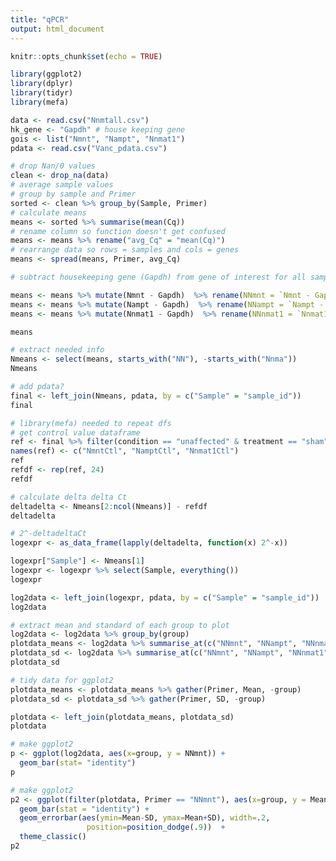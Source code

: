 ```yaml
---
title: "qPCR"
output: html_document
---
```


```r
knitr::opts_chunk$set(echo = TRUE)

library(ggplot2)
library(dplyr)
library(tidyr)
library(mefa)
```


```r
data <- read.csv("Nnmtall.csv")
hk_gene <- "Gapdh" # house keeping gene
gois <- list("Nmnt", "Nampt", "Nnmat1")
pdata <- read.csv("Vanc_pdata.csv")
```

```r
# drop Nan/0 values
clean <- drop_na(data)
# average sample values
# group by sample and Primer
sorted <- clean %>% group_by(Sample, Primer)
# calculate means
means <- sorted %>% summarise(mean(Cq))
# rename column so function doesn't get confused
means <- means %>% rename("avg_Cq" = "mean(Cq)")
# rearrange data so rows = samples and cols = genes
means <- spread(means, Primer, avg_Cq)


```



```r

# subtract housekeeping gene (Gapdh) from gene of interest for all samples

means <- means %>% mutate(Nmnt - Gapdh)  %>% rename(NNmnt = `Nmnt - Gapdh`)
means <- means %>% mutate(Nampt - Gapdh)  %>% rename(NNampt = `Nampt - Gapdh`)
means <- means %>% mutate(Nnmat1 - Gapdh)  %>% rename(NNnmat1 = `Nnmat1 - Gapdh`)

means
```


```r
# extract needed info
Nmeans <- select(means, starts_with("NN"), -starts_with("Nnma"))
Nmeans
```


```r
# add pdata?
final <- left_join(Nmeans, pdata, by = c("Sample" = "sample_id"))
final

# library(mefa) needed to repeat dfs
# get control value dataframe
ref <- final %>% filter(condition == "unaffected" & treatment == "sham")  %>% ungroup() %>% summarise_at(c("NNmnt", "NNampt", "NNnmat1"), mean)
names(ref) <- c("NmntCtl", "NamptCtl", "Nnmat1Ctl")
ref
refdf <- rep(ref, 24)
refdf

```



```r
# calculate delta delta Ct
deltadelta <- Nmeans[2:ncol(Nmeans)] - refdf
deltadelta
```

```r
# 2^-deltadeltaCt
logexpr <- as_data_frame(lapply(deltadelta, function(x) 2^-x))

logexpr["Sample"] <- Nmeans[1]
logexpr <- logexpr %>% select(Sample, everything())
logexpr
```


```r
log2data <- left_join(logexpr, pdata, by = c("Sample" = "sample_id"))
log2data

```

```r
# extract mean and standard of each group to plot
log2data <- log2data %>% group_by(group)
plotdata_means <- log2data %>% summarise_at(c("NNmnt", "NNampt", "NNnmat1"), mean)
plotdata_sd <- log2data %>% summarise_at(c("NNmnt", "NNampt", "NNnmat1"), sd)
plotdata_sd
```

```r
# tidy data for ggplot2
plotdata_means <- plotdata_means %>% gather(Primer, Mean, -group)
plotdata_sd <- plotdata_sd %>% gather(Primer, SD, -group)

plotdata <- left_join(plotdata_means, plotdata_sd)
plotdata

```
```r
# make ggplot2
p <- ggplot(log2data, aes(x=group, y = NNmnt)) +
  geom_bar(stat= "identity")
p
```
```r
# make ggplot2
p2 <- ggplot(filter(plotdata, Primer == "NNmnt"), aes(x=group, y = Mean)) +
  geom_bar(stat = "identity") +
  geom_errorbar(aes(ymin=Mean-SD, ymax=Mean+SD), width=.2,
                 position=position_dodge(.9))  +
  theme_classic()
p2
```

